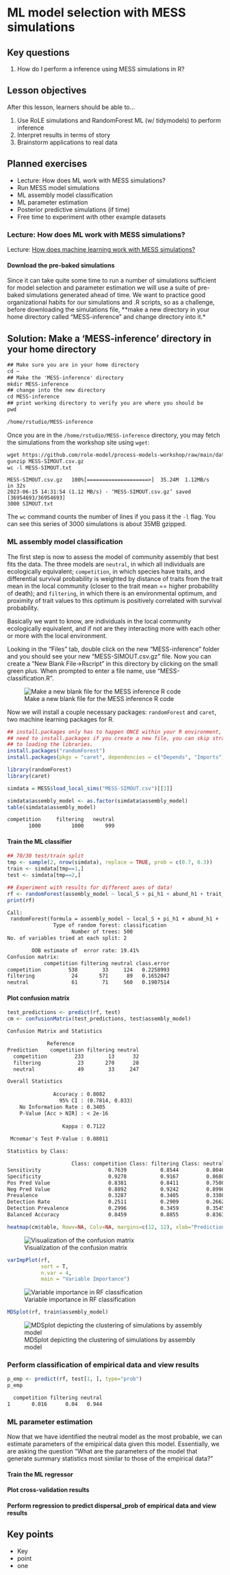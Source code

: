 # ML model selection with MESS simulations

## Key questions

1. How do I perform a inference using MESS simulations in R?

## Lesson objectives

After this lesson, learners should be able to...

1. Use RoLE simulations and RandomForest ML (w/ tidymodels) to perform inference
1. Interpret results in terms of story
1. Brainstorm applications to real data

## Planned exercises


* Lecture: How does ML work with MESS simulations?
* Run MESS model simulations
* ML assembly model classification
* ML parameter estimation
* Posterior predictive simulations (if time)
* Free time to experiment with other example datasets

### Lecture: How does ML work with MESS simulations?
Lecture: [How does machine learning work with MESS simulations?](https://docs.google.com/presentation/d/12fVO8Jzxvdm5nxcvITtpn3re8VJm4j1J96Y3zmBh6ZY/edit?usp=sharing)

#### Download the pre-baked simulations
Since it can take quite some time to run a number of simulations sufficient for
model selection and parameter estimation we will use a suite of pre-baked
simulations generated ahead of time. We want to practice good organizational
habits for our simulations and .R scripts, so as a challenge, before downloading
the simulations file, **make a new directory in your home directory called
"MESS-inference" and change directory into it.* 

::: {.callout-note collapse="true"}
## Solution: Make a 'MESS-inference' directory in your home directory

```default
## Make sure you are in your home directory
cd ~
## Make the 'MESS-inference' directory
mkdir MESS-inference
## change into the new directory
cd MESS-inference
## print working directory to verify you are where you should be
pwd
```
```default
/home/rstudio/MESS-inference
```

:::

Once you are in the `/home/rstudio/MESS-inference` directory, you may fetch
the simulations from the workshop site using `wget`:

```default
wget https://github.com/role-model/process-models-workshop/raw/main/data/MESS-SIMOUT.csv.gz
gunzip MESS-SIMOUT.csv.gz
wc -l MESS-SIMOUT.txt

```
    MESS-SIMOUT.csv.gz   100%[====================>]  35.24M  1.12MB/s    in 32s
    2023-06-15 14:31:54 (1.12 MB/s) - ‘MESS-SIMOUT.csv.gz’ saved [36954693/36954693]
    3000 SIMOUT.txt

:::{.callout-note}
The `wc` command counts the number of lines if you pass it the `-l` flag.
You can see this series of 3000 simulations is about 35MB gzipped.
:::

### ML assembly model classification
The first step is now to assess the model of community assembly that best
fits the data. The three models are `neutral`, in which all individuals are
ecologically equivalent; `competition`, in which species have traits, and
differential survival probability is weighted by distance of traits from
the trait mean in the local community (closer to the trait mean == higher
probability of death); and `filtering`, in which there is an environmental
optimum, and proximity of trait values to this optimum is positively
correlated with survival probability.

Basically we want to know, are individuals in the local community ecologically
equivalent, and if not are they interacting more with each other or more
with the local environment.

Looking in the "Files" tab, double click on the new "MESS-inference" folder and
you should see your new "MESS-SIMOUT.csv.gz" file. Now you can create a "New
Blank File->Rscript" in this directory by clicking on the small green plus. When
prompted to enter a file name, use "MESS-classification.R".

![Make a new blank file for the MESS inference R code](images/MESS-Classification-NewBlankFile.png)

Now we will install a couple necessary packages: `randomForest` and `caret`, two
machine learning packages for R.

```R
## install.packages only has to happen ONCE within your R environment, you don't
## need to install.packages if you create a new file, you can skip straight
## to loading the libraries.
install.packages("randomForest")
install.packages(pkgs = "caret", dependencies = c("Depends", "Imports"))
```
```R
library(randomForest)
library(caret)
```

```R
simdata = MESS$load_local_sims("MESS-SIMOUT.csv")[[1]]

simdata$assembly_model <- as.factor(simdata$assembly_model)
table(simdata$assembly_model)
```
```default
competition     filtering   neutral
       1000          1000       999
```

#### Train the ML classifier

```R
## 70/30 test/train split
tmp <- sample(2, nrow(simdata), replace = TRUE, prob = c(0.7, 0.3))
train <- simdata[tmp==1,]
test <- simdata[tmp==2,]
```

```R
## Experiment with results for different axes of data!
rf <- randomForest(assembly_model ~ local_S + pi_h1 + abund_h1 + trait_h1, data=train, proximity=TRUE)
print(rf)
```
```default
Call:
 randomForest(formula = assembly_model ~ local_S + pi_h1 + abund_h1 +      trait_h1, data = train, proximity = TRUE) 
               Type of random forest: classification
                     Number of trees: 500
No. of variables tried at each split: 2

        OOB estimate of  error rate: 19.41%
Confusion matrix:
            competition filtering neutral class.error
competition         538        33     124   0.2258993
filtering            24       571      89   0.1652047
neutral              61        71     560   0.1907514
```

#### Plot confusion matrix
```R
test_predictions <- predict(rf, test)
cm <- confusionMatrix(test_predictions, test$assembly_model)
```
```default
Confusion Matrix and Statistics

             Reference
Prediction    competition filtering neutral
  competition         233        13      32
  filtering            23       270      28
  neutral              49        33     247

Overall Statistics
                                         
               Accuracy : 0.8082         
                 95% CI : (0.7814, 0.833)
    No Information Rate : 0.3405         
    P-Value [Acc > NIR] : < 2e-16        
                                         
                  Kappa : 0.7122         
                                         
 Mcnemar's Test P-Value : 0.08011        

Statistics by Class:

                     Class: competition Class: filtering Class: neutral
Sensitivity                      0.7639           0.8544         0.8046
Specificity                      0.9278           0.9167         0.8680
Pos Pred Value                   0.8381           0.8411         0.7508
Neg Pred Value                   0.8892           0.9242         0.8998
Prevalence                       0.3287           0.3405         0.3308
Detection Rate                   0.2511           0.2909         0.2662
Detection Prevalence             0.2996           0.3459         0.3545
Balanced Accuracy                0.8459           0.8855         0.8363
```

```R
heatmap(cm$table, Rowv=NA, Colv=NA, margins=c(12, 12), xlab="Prediction", ylab="Reference")
```
![Visualization of the confusion matrix](images/MESS-Classification-ConfusionMatrix.png)

```R
varImpPlot(rf,
           sort = T,
           n.var = 4,
           main = "Variable Importance")
```

![Variable importance in RF classification](images/MESS-Classification-VariableImportance.png)

```R
MDSplot(rf, train$assembly_model)
```

![MDSplot depicting the clustering of simulations by assembly model](images/MESS-Classification-MDSplot.png)

### Perform classification of empirical data and view results
```R
p_emp <- predict(rf, test[1, ], type="prob")
p_emp
```
```default
  competition filtering neutral
1       0.016      0.04   0.944
```


### ML parameter estimation
Now that we have identified the neutral model as the most probable, we can
estimate parameters of the emipirical data given this model. Essentially,
we are asking the question "What are the parameters of the model that
generate summary statistics most similar to those of the empirical data?"

#### Train the ML regressor
#### Plot cross-validation results
#### Perform regression to predict dispersal_prob of empirical data and view results

## Key points
* Key
* point
* one
